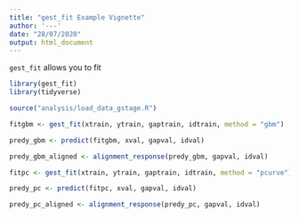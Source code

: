 ```yaml
---
title: "gest_fit Example Vignette"
author: '---'
date: "28/07/2020"
output: html_document
---
```


`gest_fit` allows you to fit 


```r
library(gest_fit)
library(tidyverse)
```


```r
source("analysis/load_data_gstage.R")
```


```r
fitgbm <- gest_fit(xtrain, ytrain, gaptrain, idtrain, method = "gbm")

predy_gbm <- predict(fitgbm, xval, gapval, idval)

predy_gbm_aligned <- alignment_response(predy_gbm, gapval, idval)
```

```r
fitpc <- gest_fit(xtrain, ytrain, gaptrain, idtrain, method = "pcurve")

predy_pc <- predict(fitpc, xval, gapval, idval)

predy_pc_aligned <- alignment_response(predy_pc, gapval, idval)


```